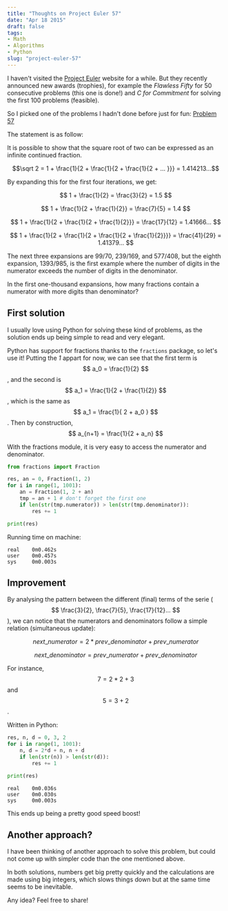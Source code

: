 ```yaml
---
title: "Thoughts on Project Euler 57"
date: "Apr 18 2015"
draft: false
tags:
- Math
- Algorithms
- Python
slug: "project-euler-57"
---
```


I haven't visited the [Project Euler](https://projecteuler.net/) website for a while. But they recently announced new awards (trophies), for example the *Flawless Fifty* for 50 consecutive problems (this one is done!) and *C for Commitment* for solving the first 100 problems (feasible).

So I picked one of the problems I hadn't done before just for fun: [Problem 57](https://projecteuler.net/problem=57)

The statement is as follow:

It is possible to show that the square root of two can be expressed as an infinite continued fraction.

$$\sqrt 2 = 1 + \frac{1}{2 + \frac{1}{2 + \frac{1}{2 + ... }}} = 1.414213...$$

By expanding this for the first four iterations, we get:

$$ 1 + \frac{1}{2} = \frac{3}{2} = 1.5 $$

$$ 1 + \frac{1}{2 + \frac{1}{2}} = \frac{7}{5} = 1.4 $$

$$ 1 + \frac{1}{2 + \frac{1}{2 + \frac{1}{2}}} = \frac{17}{12} = 1.41666... $$

$$ 1 + \frac{1}{2 + \frac{1}{2 + \frac{1}{2 + \frac{1}{2}}}} = \frac{41}{29} = 1.41379... $$

The next three expansions are 99/70, 239/169, and 577/408, but the eighth expansion, 1393/985, is the first example where the number of digits in the numerator exceeds the number of digits in the denominator.

In the first one-thousand expansions, how many fractions contain a numerator with more digits than denominator?

## First solution

I usually love using Python for solving these kind of problems, as the solution ends up being simple to read and very elegant.

Python has support for fractions thanks to the `fractions` package, so let's use it!
Putting the *1* appart for now, we can see that the first term is $$ a_0 = \frac{1}{2} $$, and the second is $$ a_1 = \frac{1}{2 + \frac{1}{2}} $$, which is the same as $$ a_1 = \frac{1}{ 2 + a_0 } $$. Then by construction, $$ a_{n+1} = \frac{1}{2 + a_n} $$

With the fractions module, it is very easy to access the numerator and denominator.

```py
from fractions import Fraction

res, an = 0, Fraction(1, 2)
for i in range(1, 1001):
    an = Fraction(1, 2 + an)
    tmp = an + 1 # don't forget the first one
    if len(str(tmp.numerator)) > len(str(tmp.denominator)):
        res += 1

print(res)
```

Running time on machine:

```text
real    0m0.462s
user    0m0.457s
sys     0m0.003s
```

## Improvement

By analysing the pattern between the different (final) terms of the serie ($$ \frac{3}{2}, \frac{7}{5}, \frac{17}{12}... $$), we can notice that the numerators and denominators follow a simple relation (simultaneous update):

$$ next\_numerator = 2 * prev\_denominator + prev\_numerator $$

$$ next\_denominator = prev\_numerator + prev\_denominator $$

For instance, $$ 7 = 2*2 + 3 $$ and $$ 5 = 3 + 2 $$.

Written in Python:
```py
res, n, d = 0, 3, 2
for i in range(1, 1001):
    n, d = 2*d + n, n + d
    if len(str(n)) > len(str(d)):
        res += 1

print(res)
```

```
real    0m0.036s
user    0m0.030s
sys     0m0.003s
```

This ends up being a pretty good speed boost!

## Another approach?

I have been thinking of another approach to solve this problem, but could not come up with simpler code than the one mentioned above.

In both solutions, numbers get big pretty quickly and the calculations are made using big integers, which slows things down but at the same time seems to be inevitable.

Any idea? Feel free to share!

